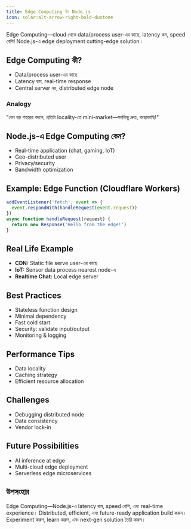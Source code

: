 ```yaml
---
title: Edge Computing ইন Node.js
icon: solar:alt-arrow-right-bold-duotone
---
```


Edge Computing—cloud থেকে data/process user-এর কাছে, latency কম, speed বেশি! Node.js-এ edge deployment cutting-edge solution।

## Edge Computing কী?
- Data/process user-এর কাছে
- Latency কম, real-time response
- Central server নয়, distributed edge node

### Analogy
"যেন বড় শহরের বদলে, প্রতিটা locality-তে mini-market—সবকিছু দ্রুত, কাছাকাছি!"

## Node.js-এ Edge Computing কেন?
- Real-time application (chat, gaming, IoT)
- Geo-distributed user
- Privacy/security
- Bandwidth optimization

## Example: Edge Function (Cloudflare Workers)
```js
addEventListener('fetch', event => {
  event.respondWith(handleRequest(event.request))
})
async function handleRequest(request) {
  return new Response('Hello from the edge!')
}
```

## Real Life Example
- **CDN:** Static file serve user-এর কাছে
- **IoT:** Sensor data process nearest node-এ
- **Realtime Chat:** Local edge server

## Best Practices
- Stateless function design
- Minimal dependency
- Fast cold start
- Security: validate input/output
- Monitoring & logging

## Performance Tips
- Data locality
- Caching strategy
- Efficient resource allocation

## Challenges
- Debugging distributed node
- Data consistency
- Vendor lock-in

## Future Possibilities
- AI inference at edge
- Multi-cloud edge deployment
- Serverless edge microservices

## উপসংহার

Edge Computing—Node.js-এ latency কম, speed বেশি, এবং real-time experience। Distributed, efficient, এবং future-ready application build করুন। Experiment করুন, learn করুন, এবং next-gen solution তৈরি করুন।

